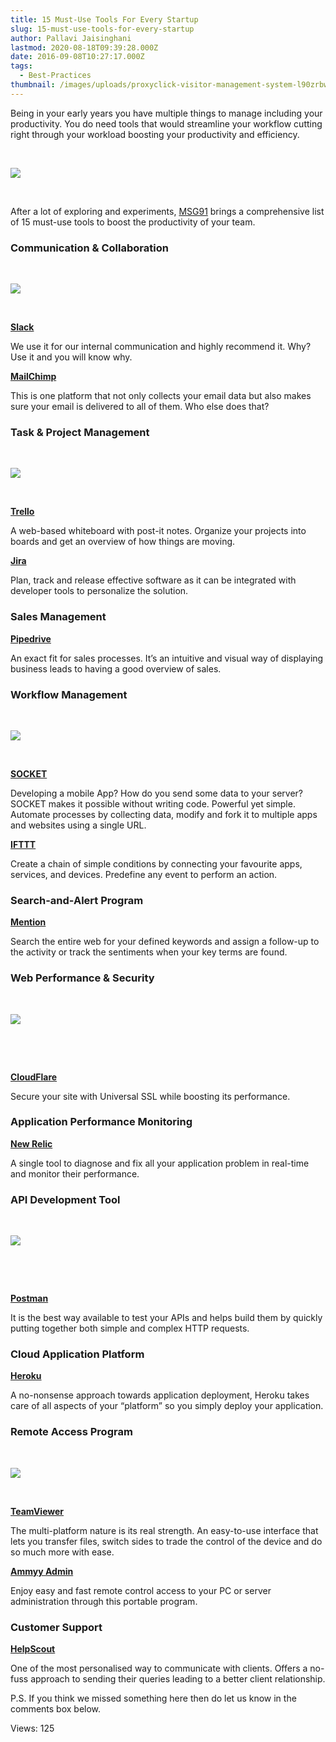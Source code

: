 ```yaml
---
title: 15 Must-Use Tools For Every Startup
slug: 15-must-use-tools-for-every-startup
author: Pallavi Jaisinghani
lastmod: 2020-08-18T09:39:28.000Z
date: 2016-09-08T10:27:17.000Z
tags:
  - Best-Practices
thumbnail: /images/uploads/proxyclick-visitor-management-system-l90zrbwvcoe-unsplash.jpg
---
```


Being in your early years you have multiple things to manage including your productivity. You do need tools that would streamline your workflow cutting right through your workload boosting your productivity and efficiency.


 


![](https://images-msg91.s3.ap-south-1.amazonaws.com/content/images/wordpress/2018/04/Office-productivity1-1.jpg)


 


After a lot of exploring and experiments, [MSG91](https://msg91.com "Enterprise Bulk SMS Provider") brings a comprehensive list of 15 must-use tools to boost the productivity of your team. 


### **Communication & Collaboration**


 


![](https://images-msg91.s3.ap-south-1.amazonaws.com/content/images/wordpress/2018/04/slack.jpg)


 


[**Slack**](https://slack.com/)


We use it for our internal communication and highly recommend it. Why? Use it and you will know why.


[**MailChimp**](https://mailchimp.com/)


This is one platform that not only collects your email data but also makes sure your email is delivered to all of them. Who else does that?


### **Task & Project Management**


 


![](https://images-msg91.s3.ap-south-1.amazonaws.com/content/images/wordpress/2018/04/Trello.jpg)


 


[**Trello**](https://trello.com/)


A web-based whiteboard with post-it notes. Organize your projects into boards and get an overview of how things are moving.


[**Jira**](https://www.atlassian.com/software/jira)


Plan, track and release effective software as it can be integrated with developer tools to personalize the solution.


### **Sales Management**


[**Pipedrive**](https://www.pipedrive.com/)


An exact fit for sales processes. It’s an intuitive and visual way of displaying business leads to having a good overview of sales. 


### **Workflow Management**


 


![](https://images-msg91.s3.ap-south-1.amazonaws.com/content/images/wordpress/2018/04/Socket.png)


 


[**SOCKET**](http://viasocket.com/#/home)


Developing a mobile App? How do you send some data to your server? SOCKET makes it possible without writing code. Powerful yet simple. Automate processes by collecting data, modify and fork it to multiple apps and websites using a single URL. 


[**IFTTT**](https://ifttt.com/)


Create a chain of simple conditions by connecting your favourite apps, services, and devices. Predefine any event to perform an action.


### **Search-and-Alert Program**


[**Mention**](https://mention.com/en/)


Search the entire web for your defined keywords and assign a follow-up to the activity or track the sentiments when your key terms are found.


### **Web Performance & Security**


 


![](https://images-msg91.s3.ap-south-1.amazonaws.com/content/images/wordpress/2018/04/Cloudflare-1.png)


 


 


[**CloudFlare**](https://www.cloudflare.com/)


Secure your site with Universal SSL while boosting its performance. 


### **Application Performance Monitoring**


[**New Relic**](https://newrelic.com/)


A single tool to diagnose and fix all your application problem in real-time and monitor their performance. 


### **API Development Tool**


 


![](https://images-msg91.s3.ap-south-1.amazonaws.com/content/images/wordpress/2018/04/Postman-1-2.png)


 


 


[**Postman**](https://www.getpostman.com/)


It is the best way available to test your APIs and helps build them by quickly putting together both simple and complex HTTP requests.


### **Cloud Application Platform**


[**Heroku**](https://www.heroku.com/)


A no-nonsense approach towards application deployment, Heroku takes care of all aspects of your “platform” so you simply deploy your application.


### **Remote Access Program**


 


![](https://images-msg91.s3.ap-south-1.amazonaws.com/content/images/wordpress/2018/04/Team-Viewer.png)


 


[**TeamViewer**](https://www.teamviewer.com/en/)


The multi-platform nature is its real strength. An easy-to-use interface that lets you transfer files, switch sides to trade the control of the device and do so much more with ease. 


[**Ammyy Admin**](http://www.ammyy.com/en/)


Enjoy easy and fast remote control access to your PC or server administration through this portable program.


### **Customer Support**


[**HelpScout**](https://www.helpscout.net/)


One of the most personalised way to communicate with clients. Offers a no-fuss approach to sending their queries leading to a better client relationship.


P.S. If you think we missed something here then do let us know in the comments box below.


 Views: 125


